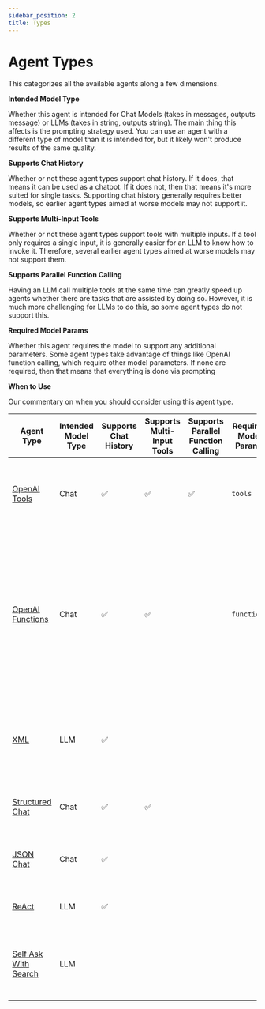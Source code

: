 ```yaml
---
sidebar_position: 2
title: Types
---
```


# Agent Types

This categorizes all the available agents along a few dimensions.

**Intended Model Type**

Whether this agent is intended for Chat Models (takes in messages, outputs message) or LLMs (takes in string, outputs string). The main thing this affects is the prompting strategy used. You can use an agent with a different type of model than it is intended for, but it likely won't produce results of the same quality.

**Supports Chat History**

Whether or not these agent types support chat history. If it does, that means it can be used as a chatbot. If it does not, then that means it's more suited for single tasks. Supporting chat history generally requires better models, so earlier agent types aimed at worse models may not support it.

**Supports Multi-Input Tools**

Whether or not these agent types support tools with multiple inputs. If a tool only requires a single input, it is generally easier for an LLM to know how to invoke it. Therefore, several earlier agent types aimed at worse models may not support them.

**Supports Parallel Function Calling**

Having an LLM call multiple tools at the same time can greatly speed up agents whether there are tasks that are assisted by doing so. However, it is much more challenging for LLMs to do this, so some agent types do not support this.

**Required Model Params**

Whether this agent requires the model to support any additional parameters. Some agent types take advantage of things like OpenAI function calling, which require other model parameters. If none are required, then that means that everything is done via prompting

**When to Use**

Our commentary on when you should consider using this agent type.

| Agent Type | Intended Model Type | Supports Chat History | Supports Multi-Input Tools | Supports Parallel Function Calling | Required Model Params | When to Use | API |
|--------------------------------------------|---------------------|-----------------------|----------------------------|-------------------------------------|----------------------|--------------------------------------------------------------------------------------------------------------------------------------------------------------|---------------------|
| [OpenAI Tools](./openai_tools)             | Chat                | ✅                    | ✅                         | ✅                                   | `tools`              | If you are using a recent OpenAI model (`1106` onwards) | [Ref](https://api.python.langchain.com/en/latest/agents/langchain.agents.openai_tools.base.create_openai_tools_agent.html) |
| [OpenAI Functions](./openai_functions_agent)| Chat                | ✅                    | ✅                         |                                     | `functions`          | If you are using an OpenAI model, or an open-source model that has been finetuned for function calling and exposes the same `functions` parameters as OpenAI | [Ref](https://api.python.langchain.com/en/latest/agents/langchain.agents.openai_functions_agent.base.create_openai_functions_agent.html) |
| [XML](./xml_agent)                         | LLM                 | ✅                    |                            |                                     |                      | If you are using Anthropic models, or other models good at XML | [Ref](https://api.python.langchain.com/en/latest/agents/langchain.agents.xml.base.create_xml_agent.html)                                                                                               |
| [Structured Chat](./structured_chat)       | Chat                | ✅                    | ✅                         |                                     |                      | If you need to support tools with multiple inputs | [Ref](https://api.python.langchain.com/en/latest/agents/langchain.agents.structured_chat.base.create_structured_chat_agent.html) |
| [JSON Chat](./json_agent)                  | Chat                | ✅                    |                            |                                     |                      | If you are using a model good at JSON | [Ref](https://api.python.langchain.com/en/latest/agents/langchain.agents.json_chat.base.create_json_chat_agent.html) |
| [ReAct](./react)                           | LLM                 | ✅                    |                            |                                     |                      | If you are using a simple model | [Ref](https://api.python.langchain.com/en/latest/agents/langchain.agents.react.agent.create_react_agent.html) |
| [Self Ask With Search](./self_ask_with_search)| LLM              |                       |                            |                                     |                      | If you are using a simple model and only have one search tool | [Ref](https://api.python.langchain.com/en/latest/agents/langchain.agents.self_ask_with_search.base.create_self_ask_with_search_agent.html) |